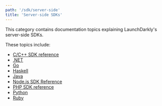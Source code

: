 ```yaml
---
path: '/sdk/server-side'
title: 'Server-side SDKs'
---
```


This category contains documentation topics explaining LaunchDarkly's server-side SDKs.

These topics include:

* [C/C++ SDK reference](/sdk/server-side/c-c--)
* [.NET](/sdk/server-side/dotnet)
* [Go](/sdk/server-side/go)
* [Haskell](/sdk/server-side/haskell)
* [Java](/sdk/server-side/java)
* [Node.js SDK Reference](/sdk/server-side/node-js)
* [PHP SDK reference](/sdk/server-side/php)
* [Python](/sdk/server-side/python)
* [Ruby](/sdk/server-side/ruby)
